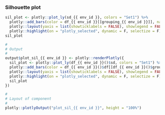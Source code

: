 
### Silhouette plot

<!-- Component created on {{ date }} -->

```r
sil_plot <- plotly::plot_ly(sd_{{ env_id }}, colors = "Set1") %>%
  plotly::add_bars(color = df_{{ env_id }}[[grouping_{{ env_id }}]], name = df_{{ env_id }}[[grouping_{{ env_id }}]], orientation = 'h', mode = "bar", y = ~cell, x = ~silhouette) %>%
  plotly::layout(yaxis = list(showticklabels = FALSE), showlegend = FALSE) %>%
  plotly::highlight(on = "plotly_selected", dynamic = F, selectize = F)
sil_plot
```

```r
#
# Output
#
output$plot_sil_{{ env_id }} <- plotly::renderPlotly({
  sil_plot <- plotly::plot_ly(df_{{ env_id }}()$sd, colors = "Set1") %>%
  plotly::add_bars(color = df_{{ env_id }}()$df[[df_{{ env_id }}()$grouping]], name = df_{{ env_id }}()$df[[df_{{ env_id }}()$grouping]], orientation = 'h', mode = "bar", y = ~cell, x = ~silhouette) %>%
  plotly::layout(yaxis = list(showticklabels = FALSE), showlegend = FALSE) %>%
  plotly::highlight(on = "plotly_selected", dynamic = F, selectize = F)
  sil_plot
})

#
# Layout of component
#
plotly::plotlyOutput("plot_sil_{{ env_id }}", height = "100%")
```
